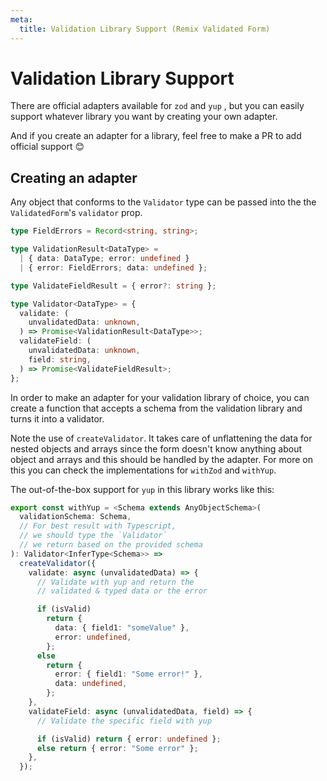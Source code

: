 ```yaml
---
meta:
  title: Validation Library Support (Remix Validated Form)
---
```


# Validation Library Support

There are official adapters available for `zod` and `yup` ,
but you can easily support whatever library you want by creating your own adapter.

And if you create an adapter for a library, feel free to make a PR to add official support 😊

## Creating an adapter

Any object that conforms to the `Validator` type can be passed into the the `ValidatedForm`'s `validator` prop.

```ts
type FieldErrors = Record<string, string>;

type ValidationResult<DataType> =
  | { data: DataType; error: undefined }
  | { error: FieldErrors; data: undefined };

type ValidateFieldResult = { error?: string };

type Validator<DataType> = {
  validate: (
    unvalidatedData: unknown,
  ) => Promise<ValidationResult<DataType>>;
  validateField: (
    unvalidatedData: unknown,
    field: string,
  ) => Promise<ValidateFieldResult>;
};
```

In order to make an adapter for your validation library of choice,
you can create a function that accepts a schema from the validation library and turns it into a validator.

Note the use of `createValidator`.
It takes care of unflattening the data for nested objects and arrays
since the form doesn't know anything about object and arrays and this should be handled by the adapter.
For more on this you can check the implementations for `withZod` and `withYup`.

The out-of-the-box support for `yup` in this library works like this:

```ts
export const withYup = <Schema extends AnyObjectSchema>(
  validationSchema: Schema,
  // For best result with Typescript,
  // we should type the `Validator`
  // we return based on the provided schema
): Validator<InferType<Schema>> =>
  createValidator({
    validate: async (unvalidatedData) => {
      // Validate with yup and return the
      // validated & typed data or the error

      if (isValid)
        return {
          data: { field1: "someValue" },
          error: undefined,
        };
      else
        return {
          error: { field1: "Some error!" },
          data: undefined,
        };
    },
    validateField: async (unvalidatedData, field) => {
      // Validate the specific field with yup

      if (isValid) return { error: undefined };
      else return { error: "Some error" };
    },
  });
```
